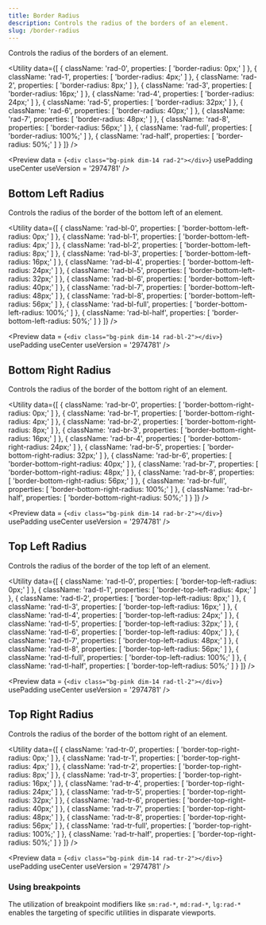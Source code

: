 ```yaml
---
title: Border Radius
description: Controls the radius of the borders of an element.
slug: /border-radius
---
```



Controls the radius of the borders of an element.

<Utility
  data={[
    {
      className: 'rad-0',
      properties: [
        'border-radius: 0px;'
      ]
    },
    {
      className: 'rad-1',
      properties: [
        'border-radius: 4px;'
      ]
    },
    {
      className: 'rad-2',
      properties: [
        'border-radius: 8px;'
      ]
    },
    {
      className: 'rad-3',
      properties: [
        'border-radius: 16px;'
      ]
    },
    {
      className: 'rad-4',
      properties: [
        'border-radius: 24px;'
      ]
    },
    {
      className: 'rad-5',
      properties: [
        'border-radius: 32px;'
      ]
    },
    {
      className: 'rad-6',
      properties: [
        'border-radius: 40px;'
      ]
    },
    {
      className: 'rad-7',
      properties: [
        'border-radius: 48px;'
      ]
    },
    {
      className: 'rad-8',
      properties: [
        'border-radius: 56px;'
      ]
    },
    {
      className: 'rad-full',
      properties: [
        'border-radius: 100%;'
      ]
    },
    {
      className: 'rad-half',
      properties: [
        'border-radius: 50%;'
      ]
    }
  ]}
/>

<Preview
  data = {`<div class="bg-pink dim-14 rad-2"></div>`}
  usePadding
  useCenter
  useVersion = '2974781'
/>

## Bottom Left Radius

Controls the radius of the border of the bottom left of an element.

<Utility
  data={[
    {
      className: 'rad-bl-0',
      properties: [
        'border-bottom-left-radius: 0px;'
      ]
    },
    {
      className: 'rad-bl-1',
      properties: [
        'border-bottom-left-radius: 4px;'
      ]
    },
    {
      className: 'rad-bl-2',
      properties: [
        'border-bottom-left-radius: 8px;'
      ]
    },
    {
      className: 'rad-bl-3',
      properties: [
        'border-bottom-left-radius: 16px;'
      ]
    },
    {
      className: 'rad-bl-4',
      properties: [
        'border-bottom-left-radius: 24px;'
      ]
    },
    {
      className: 'rad-bl-5',
      properties: [
        'border-bottom-left-radius: 32px;'
      ]
    },
    {
      className: 'rad-bl-6',
      properties: [
        'border-bottom-left-radius: 40px;'
      ]
    },
    {
      className: 'rad-bl-7',
      properties: [
        'border-bottom-left-radius: 48px;'
      ]
    },
    {
      className: 'rad-bl-8',
      properties: [
        'border-bottom-left-radius: 56px;'
      ]
    },
    {
      className: 'rad-bl-full',
      properties: [
        'border-bottom-left-radius: 100%;'
      ]
    },
    {
      className: 'rad-bl-half',
      properties: [
        'border-bottom-left-radius: 50%;'
      ]
    }
  ]}
/>

<Preview
  data = {`<div class="bg-pink dim-14 rad-bl-2"></div>`}
  usePadding
  useCenter
  useVersion = '2974781'
/>

## Bottom Right Radius

Controls the radius of the border of the bottom right of an element.

<Utility
  data={[
    {
      className: 'rad-br-0',
      properties: [
        'border-bottom-right-radius: 0px;'
      ]
    },
    {
      className: 'rad-br-1',
      properties: [
        'border-bottom-right-radius: 4px;'
      ]
    },
    {
      className: 'rad-br-2',
      properties: [
        'border-bottom-right-radius: 8px;'
      ]
    },
    {
      className: 'rad-br-3',
      properties: [
        'border-bottom-right-radius: 16px;'
      ]
    },
    {
      className: 'rad-br-4',
      properties: [
        'border-bottom-right-radius: 24px;'
      ]
    },
    {
      className: 'rad-br-5',
      properties: [
        'border-bottom-right-radius: 32px;'
      ]
    },
    {
      className: 'rad-br-6',
      properties: [
        'border-bottom-right-radius: 40px;'
      ]
    },
    {
      className: 'rad-br-7',
      properties: [
        'border-bottom-right-radius: 48px;'
      ]
    },
    {
      className: 'rad-br-8',
      properties: [
        'border-bottom-right-radius: 56px;'
      ]
    },
    {
      className: 'rad-br-full',
      properties: [
        'border-bottom-right-radius: 100%;'
      ]
    },
    {
      className: 'rad-br-half',
      properties: [
        'border-bottom-right-radius: 50%;'
      ]
    }
  ]}
/>

<Preview
  data = {`<div class="bg-pink dim-14 rad-br-2"></div>`}
  usePadding
  useCenter
  useVersion = '2974781'
/>

## Top Left Radius

Controls the radius of the border of the top left of an element.

<Utility
  data={[
    {
      className: 'rad-tl-0',
      properties: [
        'border-top-left-radius: 0px;'
      ]
    },
    {
      className: 'rad-tl-1',
      properties: [
        'border-top-left-radius: 4px;'
      ]
    },
    {
      className: 'rad-tl-2',
      properties: [
        'border-top-left-radius: 8px;'
      ]
    },
    {
      className: 'rad-tl-3',
      properties: [
        'border-top-left-radius: 16px;'
      ]
    },
    {
      className: 'rad-tl-4',
      properties: [
        'border-top-left-radius: 24px;'
      ]
    },
    {
      className: 'rad-tl-5',
      properties: [
        'border-top-left-radius: 32px;'
      ]
    },
    {
      className: 'rad-tl-6',
      properties: [
        'border-top-left-radius: 40px;'
      ]
    },
    {
      className: 'rad-tl-7',
      properties: [
        'border-top-left-radius: 48px;'
      ]
    },
    {
      className: 'rad-tl-8',
      properties: [
        'border-top-left-radius: 56px;'
      ]
    },
    {
      className: 'rad-tl-full',
      properties: [
        'border-top-left-radius: 100%;'
      ]
    },
    {
      className: 'rad-tl-half',
      properties: [
        'border-top-left-radius: 50%;'
      ]
    }
  ]}
/>

<Preview
  data = {`<div class="bg-pink dim-14 rad-tl-2"></div>`}
  usePadding
  useCenter
  useVersion = '2974781'
/>

## Top Right Radius

Controls the radius of the border of the bottom right of an element.

<Utility
  data={[
    {
      className: 'rad-tr-0',
      properties: [
        'border-top-right-radius: 0px;'
      ]
    },
    {
      className: 'rad-tr-1',
      properties: [
        'border-top-right-radius: 4px;'
      ]
    },
    {
      className: 'rad-tr-2',
      properties: [
        'border-top-right-radius: 8px;'
      ]
    },
    {
      className: 'rad-tr-3',
      properties: [
        'border-top-right-radius: 16px;'
      ]
    },
    {
      className: 'rad-tr-4',
      properties: [
        'border-top-right-radius: 24px;'
      ]
    },
    {
      className: 'rad-tr-5',
      properties: [
        'border-top-right-radius: 32px;'
      ]
    },
    {
      className: 'rad-tr-6',
      properties: [
        'border-top-right-radius: 40px;'
      ]
    },
    {
      className: 'rad-tr-7',
      properties: [
        'border-top-right-radius: 48px;'
      ]
    },
    {
      className: 'rad-tr-8',
      properties: [
        'border-top-right-radius: 56px;'
      ]
    },
    {
      className: 'rad-tr-full',
      properties: [
        'border-top-right-radius: 100%;'
      ]
    },
    {
      className: 'rad-tr-half',
      properties: [
        'border-top-right-radius: 50%;'
      ]
    }
  ]}
/>

<Preview
  data = {`<div class="bg-pink dim-14 rad-tr-2"></div>`}
  usePadding
  useCenter
  useVersion = '2974781'
/>

### Using breakpoints

The utilization of breakpoint modifiers like `sm:rad-*`, `md:rad-*`, `lg:rad-*` enables the targeting of specific utilities in disparate viewports.